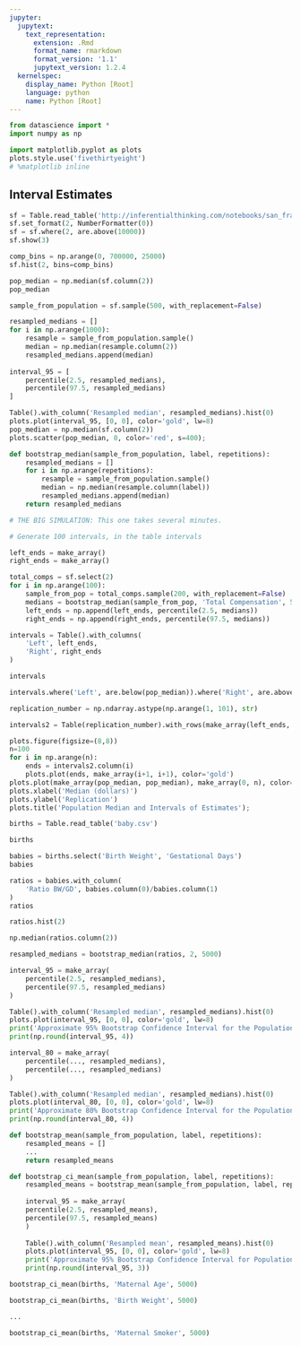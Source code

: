 ```yaml
---
jupyter:
  jupytext:
    text_representation:
      extension: .Rmd
      format_name: rmarkdown
      format_version: '1.1'
      jupytext_version: 1.2.4
  kernelspec:
    display_name: Python [Root]
    language: python
    name: Python [Root]
---
```


```python
from datascience import *
import numpy as np

import matplotlib.pyplot as plots
plots.style.use('fivethirtyeight')
# %matplotlib inline
```

## Interval Estimates

```python
sf = Table.read_table('http://inferentialthinking.com/notebooks/san_francisco_2015.csv').select(3, 11, 21)
sf.set_format(2, NumberFormatter(0))
sf = sf.where(2, are.above(10000))
sf.show(3)
```

```python
comp_bins = np.arange(0, 700000, 25000)
sf.hist(2, bins=comp_bins)
```

```python
pop_median = np.median(sf.column(2))
pop_median
```

```python
sample_from_population = sf.sample(500, with_replacement=False)

resampled_medians = []
for i in np.arange(1000):
    resample = sample_from_population.sample()
    median = np.median(resample.column(2))
    resampled_medians.append(median)
    
interval_95 = [
    percentile(2.5, resampled_medians),
    percentile(97.5, resampled_medians)
]

Table().with_column('Resampled median', resampled_medians).hist(0)
plots.plot(interval_95, [0, 0], color='gold', lw=8)
pop_median = np.median(sf.column(2))
plots.scatter(pop_median, 0, color='red', s=400);
```

```python
def bootstrap_median(sample_from_population, label, repetitions):
    resampled_medians = []
    for i in np.arange(repetitions):
        resample = sample_from_population.sample()
        median = np.median(resample.column(label))
        resampled_medians.append(median)
    return resampled_medians
```

```python
# THE BIG SIMULATION: This one takes several minutes.

# Generate 100 intervals, in the table intervals

left_ends = make_array()
right_ends = make_array()

total_comps = sf.select(2)
for i in np.arange(100):
    sample_from_pop = total_comps.sample(200, with_replacement=False)
    medians = bootstrap_median(sample_from_pop, 'Total Compensation', 5000)
    left_ends = np.append(left_ends, percentile(2.5, medians))
    right_ends = np.append(right_ends, percentile(97.5, medians))

intervals = Table().with_columns(
    'Left', left_ends,
    'Right', right_ends
)    
```

```python
intervals
```

```python
intervals.where('Left', are.below(pop_median)).where('Right', are.above(pop_median)).num_rows
```

```python
replication_number = np.ndarray.astype(np.arange(1, 101), str)

intervals2 = Table(replication_number).with_rows(make_array(left_ends, right_ends))

plots.figure(figsize=(8,8))
n=100
for i in np.arange(n):
    ends = intervals2.column(i)
    plots.plot(ends, make_array(i+1, i+1), color='gold')
plots.plot(make_array(pop_median, pop_median), make_array(0, n), color='red', lw=2)
plots.xlabel('Median (dollars)')
plots.ylabel('Replication')
plots.title('Population Median and Intervals of Estimates');
```

```python
births = Table.read_table('baby.csv')
```

```python
births
```

```python
babies = births.select('Birth Weight', 'Gestational Days')
babies
```

```python
ratios = babies.with_column(
    'Ratio BW/GD', babies.column(0)/babies.column(1)
)
ratios
```

```python
ratios.hist(2)
```

```python
np.median(ratios.column(2))
```

```python
resampled_medians = bootstrap_median(ratios, 2, 5000)
```

```python
interval_95 = make_array(
    percentile(2.5, resampled_medians),
    percentile(97.5, resampled_medians)
)

Table().with_column('Resampled median', resampled_medians).hist(0)
plots.plot(interval_95, [0, 0], color='gold', lw=8)
print('Approximate 95% Bootstrap Confidence Interval for the Population Median')
print(np.round(interval_95, 4))
```

```python
interval_80 = make_array(
    percentile(..., resampled_medians),
    percentile(..., resampled_medians)
)

Table().with_column('Resampled median', resampled_medians).hist(0)
plots.plot(interval_80, [0, 0], color='gold', lw=8)
print('Approximate 80% Bootstrap Confidence Interval for the Population Median')
print(np.round(interval_80, 4))
```

```python
def bootstrap_mean(sample_from_population, label, repetitions):
    resampled_means = []
    ...
    return resampled_means
```

```python
def bootstrap_ci_mean(sample_from_population, label, repetitions):
    resampled_means = bootstrap_mean(sample_from_population, label, repetitions)
    
    interval_95 = make_array(
    percentile(2.5, resampled_means),
    percentile(97.5, resampled_means)
    )
    
    Table().with_column('Resampled mean', resampled_means).hist(0)
    plots.plot(interval_95, [0, 0], color='gold', lw=8)
    print('Approximate 95% Bootstrap Confidence Interval for Population Mean:')
    print(np.round(interval_95, 3))
```

```python
bootstrap_ci_mean(births, 'Maternal Age', 5000)
```

```python
bootstrap_ci_mean(births, 'Birth Weight', 5000)
```

```python
...
```

```python
bootstrap_ci_mean(births, 'Maternal Smoker', 5000)
```

```python

```

